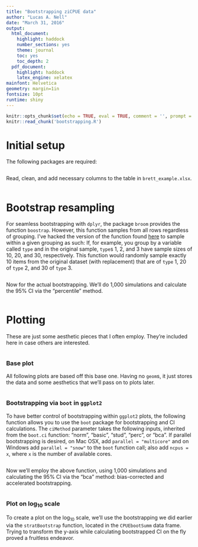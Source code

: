 ```yaml
---
title: "Bootstrapping ziCPUE data"
author: "Lucas A. Nell"
date: "March 31, 2016"
output:
  html_document:
    highlight: haddock
    number_sections: yes
    theme: journal
    toc: yes
    toc_depth: 2
  pdf_document:
    highlight: haddock
    latex_engine: xelatex
mainfont: Helvetica
geometry: margin=1in
fontsize: 10pt
runtime: shiny
---
```


```r
knitr::opts_chunk$set(echo = TRUE, eval = TRUE, comment = '', prompt = FALSE)
knitr::read_chunk('bootstrapping.R')
```


# Initial setup

The following packages are required:

```r
```


Read, clean, and add necessary columns to the table in `brett_example.xlsx`.

```r
```


# Bootstrap resampling

For seamless bootstrapping with `dplyr`, the package `broom` provides the function
`boostrap`. However, this function samples from all rows regardless of grouping. I've
hacked the version of the function found [here](
https://cran.r-project.org/web/packages/broom/vignettes/bootstrapping.html) to sample 
within a given grouping as such: If, for example, you group by a variable called `type` 
and in the original sample, `type`s 1, 2, and 3  have sample sizes of 10, 20, and 30,
respectively. This function would randomly sample  exactly 10 items from the original 
dataset (with replacement) that are of `type` 1, 20 of `type` 2, and 30 of `type` 3.

```r
```




Now for the actual bootstrapping. We'll do 1,000 simulations and calculate the 95% CI
via the "percentile" method.

```r
```



# Plotting


These are just some aesthetic pieces that I often employ. They're included here in case
others are interested.

```r
```


### Base plot

All following plots are based off this base one. Having no `geom`s, it just stores the
data and some aesthetics that we'll pass on to plots later.

```r
```

### Bootstrapping via `boot` in `ggplot2`

To have better control of bootstrapping within `ggplot2` plots, the following function
allows you to use the `boot` package for bootstrapping and CI calculations. The 
`ciMethod` parameter takes the following inputs, inherited from the `boot.ci` function:
"norm", "basic", "stud", "perc", or "bca". If parallel bootstrapping is desired, on 
Mac OSX, add `parallel = "multicore"` and on Windows add `parallel = "snow"` to the
`boot` function call; also add `ncpus = x`, where `x` is the number of available cores.

```r
```


Now we'll employ the above function, using 1,000 simulations and calculating the 95% CI
via the "bca" method: bias-corrected and accelerated bootstrapping.

```r
```


### Plot on log~10~ scale

To create a plot on the log~10~ scale, we'll use the bootstrapping we did earlier via
the `stratBootstrap` function, located in the `CPUEbootSumm` data frame. Trying to 
transform the y-axis while calculating bootstrapped CI on the fly proved a fruitless
endeavor.

```r
```



